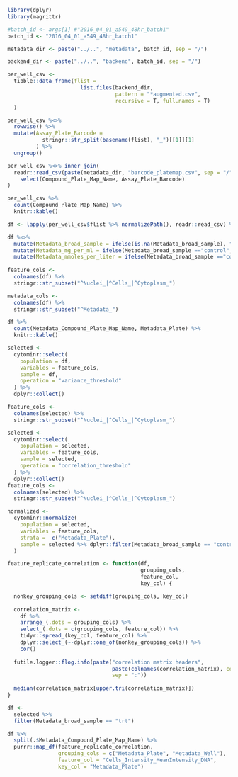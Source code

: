 ```r
library(dplyr)
library(magrittr)
```

```r

#batch_id <- args[1] #"2016_04_01_a549_48hr_batch1"
batch_id <- "2016_04_01_a549_48hr_batch1"

metadata_dir <- paste("../..", "metadata", batch_id, sep = "/")

backend_dir <- paste("../..", "backend", batch_id, sep = "/")

per_well_csv <- 
  tibble::data_frame(flist = 
                       list.files(backend_dir, 
                                  pattern = "*augmented.csv", 
                                  recursive = T, full.names = T)
  )

per_well_csv %<>% 
  rowwise() %>%
  mutate(Assay_Plate_Barcode = 
           stringr::str_split(basename(flist), "_")[[1]][1]
         ) %>%
  ungroup()

per_well_csv %<>% inner_join(
  readr::read_csv(paste(metadata_dir, "barcode_platemap.csv", sep = "/")) %>%
    select(Compound_Plate_Map_Name, Assay_Plate_Barcode)
)

per_well_csv %>% 
  count(Compound_Plate_Map_Name) %>%
  knitr::kable()

df <- lapply(per_well_csv$flist %>% normalizePath(), readr::read_csv) %>% bind_rows()

df %<>%
  mutate(Metadata_broad_sample = ifelse(is.na(Metadata_broad_sample), "control", "trt")) %>%
  mutate(Metadata_mg_per_ml = ifelse(Metadata_broad_sample =="control", 0, Metadata_mg_per_ml)) %>%
  mutate(Metadata_mmoles_per_liter = ifelse(Metadata_broad_sample =="control", 0, Metadata_mmoles_per_liter)) 
  
feature_cols <-
  colnames(df) %>%
  stringr::str_subset("^Nuclei_|^Cells_|^Cytoplasm_")

metadata_cols <-
  colnames(df) %>%
  stringr::str_subset("^Metadata_")

df %>% 
  count(Metadata_Compound_Plate_Map_Name, Metadata_Plate) %>%
  knitr::kable()
```


```r
selected <-
  cytominr::select(
    population = df,
    variables = feature_cols,
    sample = df,
    operation = "variance_threshold"
  ) %>%
  dplyr::collect()

feature_cols <-
  colnames(selected) %>%
  stringr::str_subset("^Nuclei_|^Cells_|^Cytoplasm_")
```


```r
selected <-
  cytominr::select(
    population = selected,
    variables = feature_cols,
    sample = selected,
    operation = "correlation_threshold"
  ) %>%
  dplyr::collect()
feature_cols <-
  colnames(selected) %>%
  stringr::str_subset("^Nuclei_|^Cells_|^Cytoplasm_")
```


```r

normalized <-
  cytominr::normalize(
    population = selected,
    variables = feature_cols,
    strata =  c("Metadata_Plate"),
    sample = selected %>% dplyr::filter(Metadata_broad_sample == "control")
  )
```


```r

feature_replicate_correlation <- function(df, 
                                          grouping_cols, 
                                          feature_col, 
                                          key_col) {

  nonkey_grouping_cols <- setdiff(grouping_cols, key_col)
  
  correlation_matrix <- 
    df %>%
    arrange_(.dots = grouping_cols) %>%
    select_(.dots = c(grouping_cols, feature_col)) %>% 
    tidyr::spread_(key_col, feature_col) %>% 
    dplyr::select_(~-dplyr::one_of(nonkey_grouping_cols)) %>%
    cor()
  
  futile.logger::flog.info(paste("correlation matrix headers", 
                                 paste(colnames(correlation_matrix), collapse = ","), 
                                 sep = ":"))
  
  median(correlation_matrix[upper.tri(correlation_matrix)])
}

df <- 
  selected %>% 
  filter(Metadata_broad_sample == "trt")

df %>%
  split(.$Metadata_Compound_Plate_Map_Name) %>%
  purrr::map_df(feature_replicate_correlation, 
                grouping_cols = c("Metadata_Plate", "Metadata_Well"),
                feature_col = "Cells_Intensity_MeanIntensity_DNA",
                key_col = "Metadata_Plate")

```

